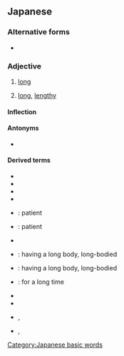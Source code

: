 ==Japanese==
{{ja-kanjitab|なが|yomi=kun}}

===Alternative forms===
* {{l|ja|永い}}

===Adjective===
{{ja-adj|infl=i|ながい}}

# [[long]]
#: {{ja-usex|長いファイル名|ながい ファイルめい|long file name}}
#: {{ja-usex|長い糸|ながい いと|long string}}
# {{lb|ja|time}} [[long]], [[lengthy]]
#: {{ja-usex|長い間|ながい あいだ|long interval}}

====Inflection====
{{ja-i|なが}}

====Antonyms====
* {{sense|short}} {{ja-r|短い|みじかい}}

====Derived terms====
{{der-top3}}
* {{ja-r|ひょろ長い|ひょろながい}}
* {{ja-r|尻が長い|しり が ながい}}
* {{ja-r|待つ身は長い|まつみ は ながい}}
* {{ja-r|息の長い|いき の ながい}}
* {{ja-r|気が長い|き が ながい}}: patient
* {{ja-r|気の長い|き の ながい}}: patient
{{der-mid3}}
* {{ja-r|細長い|ほそながい}}
* {{ja-r|胴が長い|どう が ながい}}: having a long body, long-bodied
* {{ja-r|胴の長い|どう の ながい}}: having a long body, long-bodied
* {{ja-r|長い事|ながい こと}}: for a long time
{{der-mid3}}
* {{ja-r|長い目|ながい め}}
* {{ja-r|長い目で見る|ながい め で みる}}
* {{ja-r|長い茎の有る|ながいくきのある}}, {{ja-r|長い茎のある|ながいくきのある}}
* {{ja-r|長椅子|ながいす}}, {{ja-r|長いす|ながいす}}
{{der-bottom}}

[[Category:Japanese basic words]]